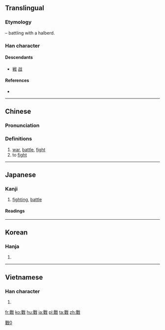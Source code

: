 {{also|戦|战}}

==Translingual==
{{ja-forms|[[戦]]|[[战]]|戰}}

===Etymology===
{{Han compound|單|戈|c1=p|c2=s|t2=halberd|ls=psc}} – battling with a halberd.

===Han character===
{{Han char|rn=62|rad=戈|as=12|sn=16|four=63550|canj=RJI|ids=⿰單戈}}

====Descendants====
* [[戦]] [[战]]

====References====
* {{Han ref|kx=0414.110|dkj=11667|dj=0757.120|hdz=21412.120|uh=6230|ud=25136|bh=BED4|bd=48852}}

[[Category:CJKV characters simplified differently in Japan and China|戰0]]

----

==Chinese==
{{zh-forms|s=战}}

===Pronunciation===
{{zh-pron
|m=zhàn
|c=zin3
|h=pfs=
|md=
|mn=chiàn
|w=
|mc=y
|oc=y
|cat=n,v
}}

===Definitions===
{{zh-hanzi}}

# [[war]], [[battle]], [[fight]]
# to [[fight]]

----

==Japanese==

===Kanji===
{{ja-kanji|grade=|rs=戈12|style=ky|shin=戦}}

# [[fighting]], [[battle]]

====Readings====
{{ja-readings
|goon=[[せん]] (sen)
|kanon=[[せん]] (sen)
|kun=[[いくさ]] (ikusa), [[おののく|おのの.く]] ([[戰く]], onono.ku), [[おののき]] (ononoki), [[おののき|おのの.き]] ([[戰き]], onono.ki), [[そよぐ|そよ.ぐ]] ([[戰ぐ]], soyo.gu), [[そよぎ]] (soyogi), [[そよぎ|そよ.ぎ]] ([[戰ぎ]], soyo.gi), [[たたかう]] ([[戰う]], tatakau), [[たたかい]] (tatakai), [[たたかい|たたか.い]] ([[戰い]], tataka.i)
}}

----

==Korean==

===Hanja===
{{ko-hanja|hangeul=전|eumhun=|rv=jeon|mr=chŏn|y=cen}}

# {{defn|lang=ko|sort=戈12}}

----

==Vietnamese==

===Han character===
{{vi-hantu|[[chiến]], [[xuyến]], [[chuyến]]|rs=戈12}}

# {{defn|lang=vi|sort=戈12}}

[[fr:戰]]
[[ko:戰]]
[[hu:戰]]
[[ja:戰]]
[[pl:戰]]
[[ta:戰]]
[[zh:戰]]
